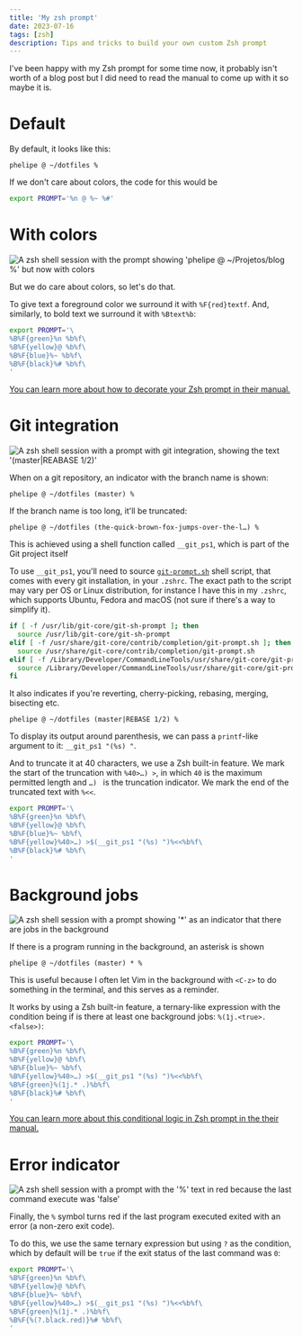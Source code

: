 ```yaml
---
title: 'My zsh prompt'
date: 2023-07-16
tags: [zsh]
description: Tips and tricks to build your own custom Zsh prompt
---
```




I've been happy with my Zsh prompt for some time now, it probably isn't worth
of a blog post but I did need to read the manual to come up with it so maybe it
is.

# Default

By default, it looks like this:

```
phelipe @ ~/dotfiles %
```

If we don't care about colors, the code for this would be

```sh title="~/.zshrc"
export PROMPT='%n @ %~ %#'
```

# With colors

<Image
  title=""
  alt="A zsh shell session with the prompt showing 'phelipe @ ~/Projetos/blog %' but now with colors"
  src={ColoredPrompt}
/>

But we do care about colors, so let's do that.

To give text a foreground color we surround it with `%F{red}textf`. And,
similarly, to bold text we surround it with `%Btext%b`:

```sh title="~/.zshrc"
export PROMPT='\
%B%F{green}%n %b%f\
%B%F{yellow}@ %b%f\
%B%F{blue}%~ %b%f\
%B%F{black}%# %b%f\
'
```

[You can learn more about how to decorate your Zsh prompt in their
manual.](https://zsh.sourceforge.io/Doc/Release/Prompt-Expansion.html#Visual-effects)

# Git integration

<Image
  title=""
  alt="A zsh shell session with a prompt with git integration, showing the text '(master|REABASE 1/2)'"
  src={GitPrompt}
/>

When on a git repository, an indicator with the branch name is shown:

```
phelipe @ ~/dotfiles (master) %
```

If the branch name is too long, it'll be truncated:

```
phelipe @ ~/dotfiles (the-quick-brown-fox-jumps-over-the-l…) %
```

This is achieved using a shell function called `__git_ps1`, which is part of
the Git project itself

<Warn>

To use `__git_ps1`, you'll need to source
[`git-prompt.sh`](https://github.com/git/git/blob/master/contrib/completion/git-prompt.sh)
shell script, that comes with every git installation, in your `.zshrc`. The
exact path to the script may vary per OS or Linux distribution, for instance I
have this in my `.zshrc`, which supports Ubuntu, Fedora and macOS (not sure if
there's a way to simplify it).

```sh title="~/.zshrc"
if [ -f /usr/lib/git-core/git-sh-prompt ]; then
  source /usr/lib/git-core/git-sh-prompt
elif [ -f /usr/share/git-core/contrib/completion/git-prompt.sh ]; then
  source /usr/share/git-core/contrib/completion/git-prompt.sh
elif [ -f /Library/Developer/CommandLineTools/usr/share/git-core/git-prompt.sh ]; then
  source /Library/Developer/CommandLineTools/usr/share/git-core/git-prompt.sh
fi
```

</Warn>

It also indicates if you're reverting, cherry-picking, rebasing, merging,
bisecting etc.

```
phelipe @ ~/dotfiles (master|REBASE 1/2) %
```

To display its output around parenthesis, we can pass a `printf`-like argument
to it: `__git_ps1 "(%s) "`.

And to truncate it at 40 characters, we use a Zsh built-in feature. We mark the
start of the truncation with `%40>…) >`, in which `40` is the maximum permitted
length and `…) ` is the truncation indicator. We mark the end of the truncated
text with `%<<`.

```sh title="~/.zshrc" {5}
export PROMPT='\
%B%F{green}%n %b%f\
%B%F{yellow}@ %b%f\
%B%F{blue}%~ %b%f\
%B%F{yellow}%40>…) >$(__git_ps1 "(%s) ")%<<%b%f\
%B%F{black}%# %b%f\
'
```

# Background jobs

<Image
  title=""
  alt="A zsh shell session with a prompt showing '*' as an indicator that there are jobs in the background"
  src={BackgroundJobPrompt}
/>

If there is a program running in the background, an asterisk is shown

```
phelipe @ ~/dotfiles (master) * %
```

This is useful because I often let Vim in the background with `<C-z>` to do
something in the terminal, and this serves as a reminder.

It works by using a Zsh built-in feature, a ternary-like expression with the
condition being if is there at least one background jobs:
`%(1j.<true>.<false>)`:

```sh title="~/.zshrc" {6}
export PROMPT='\
%B%F{green}%n %b%f\
%B%F{yellow}@ %b%f\
%B%F{blue}%~ %b%f\
%B%F{yellow}%40>…) >$(__git_ps1 "(%s) ")%<<%b%f\
%B%F{green}%(1j.* .)%b%f\
%B%F{black}%# %b%f\
'
```

[You can learn more about this conditional logic in Zsh prompt
in the their manual.](https://zsh.sourceforge.io/Doc/Release/Prompt-Expansion.html#Conditional-Substrings-in-Prompts)

# Error indicator

<Image
  title=""
  alt="A zsh shell session with a prompt with the '%' text in red because the last command execute was 'false'"
  src={ErrorPrompt}
/>

Finally, the `%` symbol turns red if the last program executed exited with an
error (a non-zero exit code).

To do this, we use the same ternary expression but using `?` as the condition,
which by default will be `true` if the exit status of the last command was `0`:

```sh title="~/.zshrc" {7}
export PROMPT='\
%B%F{green}%n %b%f\
%B%F{yellow}@ %b%f\
%B%F{blue}%~ %b%f\
%B%F{yellow}%40>…) >$(__git_ps1 "(%s) ")%<<%b%f\
%B%F{green}%(1j.* .)%b%f\
%B%F{%(?.black.red)}%# %b%f\
'
```
